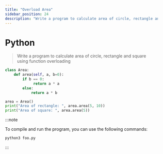 ```yaml
---
title: "Overload Area"
sidebar_position: 24
description: "Write a program to calculate area of circle, rectangle and square using function overloading"
---
```



# <Heading name="banner" description="Overload Area">Python</Heading>

> Write a program to calculate area of circle, rectangle and square using function overloading

```python
class Area:
    def area(self, a, b=0):
        if b == 0:
             return a * a
        else:
            return a * b

area = Area()
print("Area of rectangle: ", area.area(5, 10))
print("Area of square: ", area.area(5))

```

:::note

To compile and run the program, you can use the following commands:

```bash
python3 foo.py
```

:::
